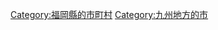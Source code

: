 {{Commonscat|Buzen, Fukuoka}}
{{Catmore}}

{{DEFAULTSORT:Buzen-shi}}
[[Category:福岡縣的市町村|Category:福岡縣的市町村]]
[[Category:九州地方的市|Category:九州地方的市]]